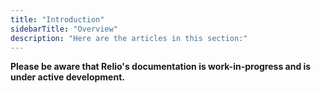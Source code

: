 ```yaml
---
title: "Introduction"
sidebarTitle: "Overview"
description: "Here are the articles in this section:"
---
```


<Warning> **Please be aware that Relio's documentation is work-in-progress and is under active development.** </Warning>


<CardGroup>

<Card
  title="Introduction"
  icon="fa-dinosaur"
  href="/devpal/introduction/introduction"
/>
<Card title="Setup" icon="wrench" href="/devpal/introduction/setup" />
<Card
  title="Code Collector"
  icon="square-code"
  href="/devpal/introduction/code-collector"
/>
</CardGroup>
